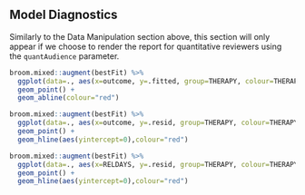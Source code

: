 ## Model Diagnostics
Similarly to the Data Manipulation section above, this section will only appear
if we choose to render the report for quantitative reviewers using the 
`quantAudience` parameter.

```r
broom.mixed::augment(bestFit) %>%
  ggplot(data=., aes(x=outcome, y=.fitted, group=THERAPY, colour=THERAPY)) +
  geom_point() + 
  geom_abline(colour="red")

broom.mixed::augment(bestFit) %>%
  ggplot(data=., aes(x=outcome, y=.resid, group=THERAPY, colour=THERAPY)) +
  geom_point() + 
  geom_hline(aes(yintercept=0),colour="red")

broom.mixed::augment(bestFit) %>%
  ggplot(data=., aes(x=RELDAYS, y=.resid, group=THERAPY, colour=THERAPY)) +
  geom_point() + 
  geom_hline(aes(yintercept=0),colour="red")
```